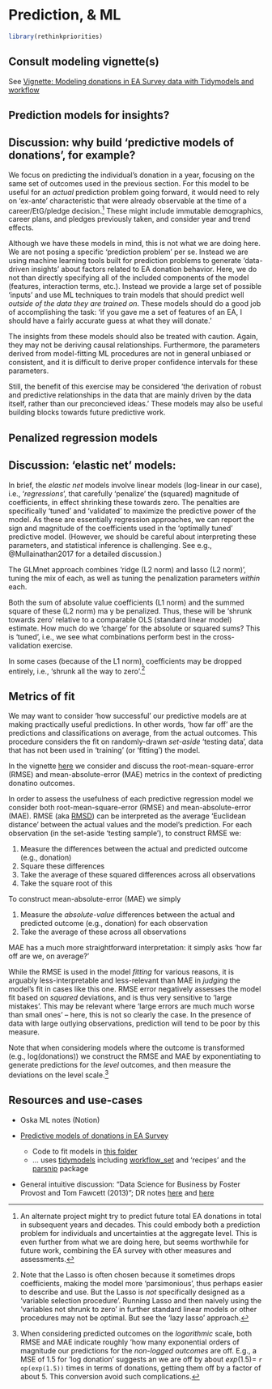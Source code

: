 # Prediction, & ML  {-#modeling}

```r
library(rethinkpriorities)

```

## Consult modeling vignette(s)

See [Vignette: Modeling donations in EA Survey data with Tidymodels and workflow](../vignettes/eas_ml_modeling_vignette.html)


## Prediction models for insights? {#pred-insights}


::: {.callout-note collapse="true"}

## Discussion: why build 'predictive models of donations', for example?

We focus on predicting the individual's donation in a year, focusing on the same set of outcomes used in the previous section. For this model to be useful for an *actual* prediction problem going forward, it would need to rely on 'ex-ante' characteristic that were already observable at the time of a career/EtG/pledge decision.^[An alternate project might try to predict future total EA donations in total in subsequent years and decades. This could embody both a prediction problem for individuals and uncertainties at the aggregate level. This is even further from what we are doing here, but seems worthwhile for future work, combining the EA survey with other measures and assessments.]  These might include immutable demographics, career plans, and pledges previously taken, and consider year and trend effects.

Although we have these models in mind, this is not what we are doing here. We are not posing a specific 'prediction problem' per se. Instead we are using machine learning tools built for prediction problems to generate 'data-driven insights' about factors related to EA donation behavior. Here, we do not than directly specifying all of the included components of the model (features, interaction terms, etc.). Instead we provide a large set of possible 'inputs' and use ML techniques to train models that should predict well *outside of the data they are trained on*. These models should do a good job of accomplishing the task: 'if you gave me a set of features of an EA, I should have a fairly accurate guess at what they will donate.'

The insights from these models should also be treated with caution. Again, they may not be deriving causal relationships. Furthermore, the parameters derived from model-fitting ML procedures are not in general unbiased or consistent, and it is difficult to derive proper confidence intervals for these parameters.

Still, the benefit of this exercise may be considered 'the derivation of robust and predictive relationships in the data that are mainly driven by the data itself, rather than our preconcieved ideas.' These models may also be useful building blocks towards future predictive work.
:::


## Penalized regression models {#penalized-reg}

::: {.callout-note collapse="true"}

## Discussion: 'elastic net' models:

In brief, the *elastic net* models involve linear models (log-linear in
our case), i.e., '*regressions*', that carefully 'penalize' the
(squared) magnitude of coefficients, in effect shrinking these towards
zero. The penalties are specifically 'tuned' and 'validated' to maximize
the predictive power of the model. As these are essentially regression
approaches, we can report the sign and magnitude of the coefficients
used in the 'optimally tuned' predictive model. (However, we should be
careful about interpreting these parameters, and statistical inference
is challenging. See e.g., @Mullainathan2017 for a detailed discussion.)



The GLMnet approach combines 'ridge (L2 norm) and lasso (L2 norm)', tuning the mix of each, as well as tuning the penalization parameters *within* each.


Both the sum of absolute value coefficients (L1 norm) and the summed square of these (L2 norm) ma   y be penalized. Thus, these will be 'shrunk towards zero' relative to a comparable OLS (standard linear model)
 estimate. How much do we 'charge' for the absolute or squared sums? This is 'tuned', i.e., we see what combinations perform best in the cross-validation exercise.

In some cases (because of the L1 norm), coefficients may be dropped entirely, i.e., 'shrunk all the way to zero'.^[Note that the Lasso is often chosen because it sometimes drops coefficients, making the model more 'parsimonious', thus perhaps easier to describe and use. But the Lasso is *not* specifically designed as a 'variable selection procedure'. Running Lasso and then naively using the 'variables not shrunk to zero' in further standard linear models or other procedures may not be optimal. But see the 'lazy lasso' approach.]

:::

## Metrics of fit

We may want to consider 'how successful' our predictive models are at making practically useful predictions. In other words, 'how far off' are the predictions and classifications on average, from the actual outcomes. This procedure considers the fit on randomly-drawn *set-aside* 'testing data', data that has not been used in 'training' (or 'fitting') the model.

In the vignette [here](https://rethinkpriorities.github.io/methodology-statistics-design/vignettes/eas_ml_modeling_vignette.html#illustrate-metrics-of-fit) we consider and discuss the root-mean-square-error (RMSE) and mean-absolute-error (MAE) metrics in the context of predicting donatino outcomes.




In order to assess the usefulness of each predictive regression model we consider both root-mean-square-error (RMSE) and mean-absolute-error (MAE). RMSE (aka [RMSD](https://en.wikipedia.org/wiki/Root-mean-square_deviation)) can be interpreted as the average 'Euclidean distance' between the actual values and the model's prediction. For each observation (in the set-aside 'testing sample'), to construct RMSE we:

1.  Measure the differences between the actual and predicted outcome (e.g., donation)
2.  Square these differences
3.  Take the average of these squared differences across all observations
4.  Take the square root of this

To construct mean-absolute-error (MAE) we simply

1.  Measure the *absolute-value* differences between the actual and predicted outcome (e.g., donation) for each observation
2.  Take the average of these across all observations

MAE has a much more straightforward interpretation: it simply asks 'how far off are we, on average?'

While the RMSE is used in the model *fitting* for various reasons, it is arguably less-interpretable and less-relevant than MAE in *judging* the model's fit in cases like this one. RMSE error negatively assesses the model fit based on *squared* deviations, and is thus very sensitive to 'large mistakes'. This may be relevant where 'large errors are much much worse than small ones' -- here, this is not so clearly the case. In the presence of data with large outlying observations, prediction will tend to be poor by this measure.

Note that when considering models where the outcome is transformed (e.g., log(donations)) we construct the RMSE and MAE by exponentiating to generate predictions for the *level* outcomes, and then measure the deviations on the level scale.^[ When considering predicted outcomes on the *logarithmic* scale, both RMSE and MAE indicate roughly 'how many exponential orders of magnitude our predictions for the *non-logged outcomes* are off. E.g., a MSE of 1.5 for 'log donation' suggests an we are off by about $exp(1.5) =$ `r op(exp(1.5))` times in terms of donations, getting them off by a factor of about 5. This conversion avoid such complications.
]


## Resources and use-cases

- Oska ML notes (Notion)

- [Predictive models of donations in EA Survey](https://rethinkpriorities.github.io/ea_data_public/eas_donations.html#predictive-models)
   - Code to fit models in [this folder](https://github.com/rethinkpriorities/ea-data/tree/master/analysis/predictive)
   - ... uses [tidymodels](https://www.tidymodels.org/) including [workflow_set](https://workflowsets.tidymodels.org/) and 'recipes' and the [parsnip](https://www.tidyverse.org/blog/2018/11/parsnip-0-0-1/) package

- General intuitive discussion: "Data Science for Business by Foster Provost and Tom Fawcett (2013)"; DR notes [here](https://daaronr.github.io/metrics_discussion/n-ds4bs.html) and [here](https://daaronr.github.io/metrics_discussion/control-ml.html)


